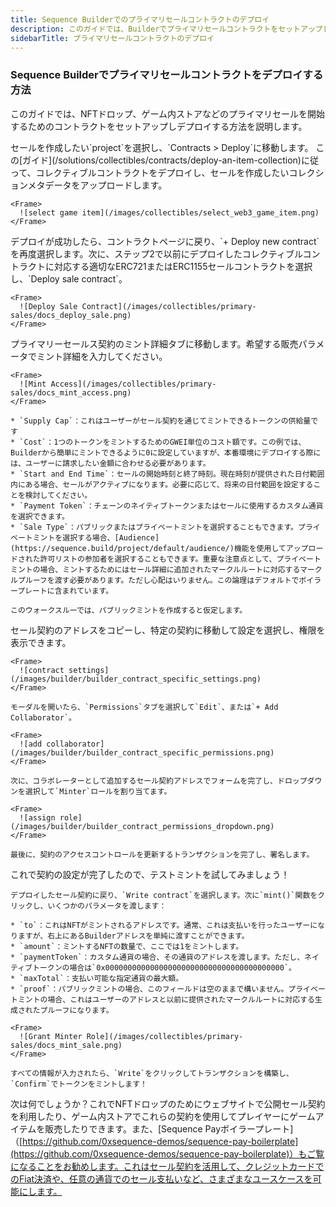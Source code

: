 ```yaml
---
title: Sequence Builderでのプライマリセールコントラクトのデプロイ
description: このガイドでは、Builderでプライマリセールコントラクトをセットアップしデプロイする詳細な手順を提供します。ERC721とERC1155コントラクトの違いについて説明し、コントラクトのデプロイ手順を説明します。
sidebarTitle: プライマリセールコントラクトのデプロイ
---
```


### Sequence Builderでプライマリセールコントラクトをデプロイする方法

このガイドでは、NFTドロップ、ゲーム内ストアなどのプライマリセールを開始するためのコントラクトをセットアップしデプロイする方法を説明します。

<Steps>
  <Step title="Step 1: Navigate to contracts">
    セールを作成したい`project`を選択し、`Contracts > Deploy`に移動します。
  </Step>

  <Step title="Step 2: Deploy your chosen collectible contract">
    この[ガイド](/solutions/collectibles/contracts/deploy-an-item-collection)に従って、コレクティブルコントラクトをデプロイし、セールを作成したいコレクションメタデータをアップロードします。

    <Frame>
      ![select game item](/images/collectibles/select_web3_game_item.png)
    </Frame>
  </Step>

  <Step title="Step 3: Deploy your Primary Sales contract">
    デプロイが成功したら、コントラクトページに戻り、`+ Deploy new contract`を再度選択します。次に、ステップ2で以前にデプロイしたコレクティブルコントラクトに対応する適切なERC721またはERC1155セールコントラクトを選択し、`Deploy sale contract`。

    <Frame>
      ![Deploy Sale Contract](/images/collectibles/primary-sales/docs_deploy_sale.png)
    </Frame>
  </Step>

  <Step title="Step 4: Set your mint details on the Primary Sales contract.">
    プライマリーセールス契約のミント詳細タブに移動します。希望する販売パラメータでミント詳細を入力してください。

    <Frame>
      ![Mint Access](/images/collectibles/primary-sales/docs_mint_access.png)
    </Frame>

    * `Supply Cap`：これはユーザーがセール契約を通じてミントできるトークンの供給量です
    * `Cost`：1つのトークンをミントするためのGWEI単位のコスト額です。この例では、Builderから簡単にミントできるように0に設定していますが、本番環境にデプロイする際には、ユーザーに請求したい金額に合わせる必要があります。
    * `Start and End Time`：セールの開始時刻と終了時刻。現在時刻が提供された日付範囲内にある場合、セールがアクティブになります。必要に応じて、将来の日付範囲を設定することを検討してください。
    * `Payment Token`：チェーンのネイティブトークンまたはセールに使用するカスタム通貨を選択できます。
    * `Sale Type`：パブリックまたはプライベートミントを選択することもできます。プライベートミントを選択する場合、[Audience](https://sequence.build/project/default/audience/)機能を使用してアップロードされた許可リストの参加者を選択することもできます。重要な注意点として、プライベートミントの場合、ミントするためにはセール詳細に追加されたマークルルートに対応するマークルプルーフを渡す必要があります。ただし心配はいりません。この論理はデフォルトでボイラープレートに含まれています。

    このウォークスルーでは、パブリックミントを作成すると仮定します。
  </Step>

  <Step title="Step 5: Add MinterRole for Sales Contract to Collection Contract">
    セール契約のアドレスをコピーし、特定の契約に移動して設定を選択し、権限を表示できます。

    <Frame>
      ![contract settings](/images/builder/builder_contract_specific_settings.png)
    </Frame>

    モーダルを開いたら、`Permissions`タブを選択して`Edit`、または`+ Add Collaborator`。

    <Frame>
      ![add collaborator](/images/builder/builder_contract_specific_permissions.png)
    </Frame>

    次に、コラボレーターとして追加するセール契約アドレスでフォームを完了し、ドロップダウンを選択して`Minter`ロールを割り当てます。

    <Frame>
      ![assign role](/images/builder/builder_contract_permissions_dropdown.png)
    </Frame>

    最後に、契約のアクセスコントロールを更新するトランザクションを完了し、署名します。
  </Step>

  <Step title="Step 6: ">
    これで契約の設定が完了したので、テストミントを試してみましょう！

    デプロイしたセール契約に戻り、`Write contract`を選択します。次に`mint()`関数をクリックし、いくつかのパラメータを渡します：

    * `to`：これはNFTがミントされるアドレスです。通常、これは支払いを行ったユーザーになりますが、右上にあるBuilderアドレスを単純に渡すことができます。
    * `amount`：ミントするNFTの数量で、ここでは1をミントします。
    * `paymentToken`：カスタム通貨の場合、その通貨のアドレスを渡します。ただし、ネイティブトークンの場合は`0x0000000000000000000000000000000000000000`。
    * `maxTotal`：支払い可能な指定通貨の最大額。
    * `proof`：パブリックミントの場合、このフィールドは空のままで構いません。プライベートミントの場合、これはユーザーのアドレスと以前に提供されたマークルルートに対応する生成されたプルーフになります。

    <Frame>
      ![Grant Minter Role](/images/collectibles/primary-sales/docs_mint_sale.png)
    </Frame>

    すべての情報が入力されたら、`Write`をクリックしてトランザクションを構築し、`Confirm`でトークンをミントします！
  </Step>
</Steps>

次は何でしょうか？これでNFTドロップのためにウェブサイトで公開セール契約を利用したり、ゲーム内ストアでこれらの契約を使用してプレイヤーにゲームアイテムを販売したりできます。また、\[Sequence Payボイラープレート]（[https://github.com/0xsequence-demos/sequence-pay-boilerplate](https://github.com/0xsequence-demos/sequence-pay-boilerplate)）もご覧になることをお勧めします。これはセール契約を活用して、クレジットカードでのFiat決済や、任意の通貨でのセール支払いなど、さまざまなユースケースを可能にします。
